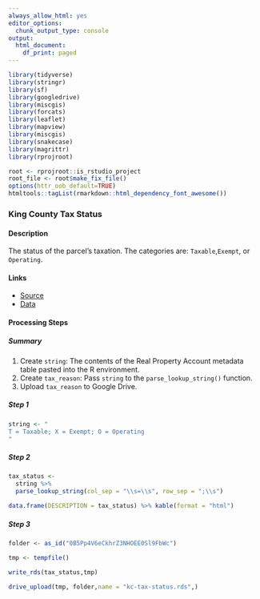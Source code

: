 ```yaml
--- 
always_allow_html: yes
editor_options:
  chunk_output_type: console
output:
  html_document:
    df_print: paged
---
```


```r
library(tidyverse)
library(stringr)
library(sf)
library(googledrive)
library(miscgis)
library(forcats)
library(leaflet)
library(mapview)
library(miscgis)
library(snakecase)
library(magrittr)
library(rprojroot)

root <- rprojroot::is_rstudio_project
root_file <- root$make_fix_file()
options(httr_oob_default=TRUE) 
htmltools::tagList(rmarkdown::html_dependency_font_awesome())
```

### King County Tax Status

#### Description {-}

The status of the parcel's taxation. The categories are: `Taxable`,`Exempt`, or `Operating`. 


#### Links {-}
  - [Source <i class="fa fa-external-link"></i>](http://info.kingcounty.gov/assessor/DataDownload/default.aspx)
  - [Data <i class="fa fa-external-link"></i>](http://info.kingcounty.gov/assessor/datadownload/desc/Real%20Property%20Account.doc)

#### Processing Steps {-}
##### Summary {-}
  1.  Create `string`: The contents of the Real Property Account metadata table pasted into the R environment.
  2.  Create `tax_reason`: Pass `string` to the `parse_lookup_string()` function.
  3.  Upload `tax_reason` to Google Drive.
  
##### Step 1 {-}
```r
string <- "
T = Taxable; X = Exempt; O = Operating
"

```


##### Step 2 {-}
```r

tax_status <- 
  string %>% 
  parse_lookup_string(col_sep = "\\s=\\s", row_sep = ";\\s")

data.frame(DESCRIPTION = tax_status) %>% kable(format = "html")
```

##### Step 3 {-}

```r
folder <- as_id("0B5Pp4V6eCkhrZ3NHOEE0Sl9FbWc")

tmp <- tempfile()

write_rds(tax_status,tmp)

drive_upload(tmp, folder,name = "kc-tax-status.rds",)
```

